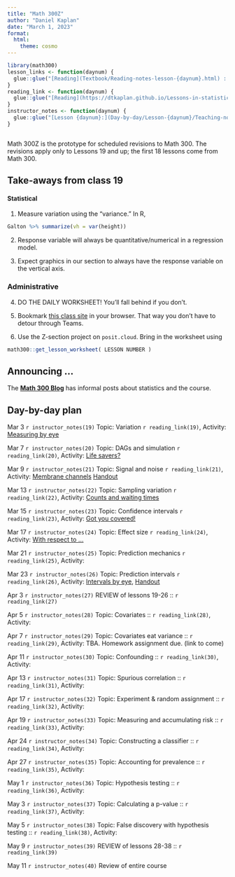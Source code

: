 ```yaml
---
title: "Math 300Z"
author: "Daniel Kaplan"
date: "March 1, 2023"
format:
  html:
    theme: cosmo
---
```


```r
library(math300)
lesson_links <- function(daynum) {
  glue::glue("[Reading](Textbook/Reading-notes-lesson-{daynum}.html) :  [Student notes](Student-notes/Student-notes-lesson-{daynum}.html)")
}
reading_link <- function(daynum) {
  glue::glue("[Reading](https://dtkaplan.github.io/Lessons-in-statistical-thinking/Lesson-{daynum}.html)")
}
instructor_notes <- function(daynum) {
  glue::glue("[Lesson {daynum}:](Day-by-day/Lesson-{daynum}/Teaching-notes-{daynum}.html)")
}



```

Math 300Z is the prototype for scheduled revisions to Math 300. The revisions apply only to Lessons 19 and up; the first 18 lessons come from Math 300.

::: {.callout-note}
## Take-aways from class 19

#### Statistical

1. Measure variation using the "variance." In R, 

```r
Galton %>% summarize(vh = var(height))
```

2. Response variable will always be quantitative/numerical in a regression model.

3. Expect graphics in our section to always have the response variable on the vertical axis.

### Administrative

4. DO THE DAILY WORKSHEET! You'll fall behind if you don't.

5. Bookmark [this class site](https://dtkaplan.github.io/Math-300Z/) in your browser. That way you don't have to detour through Teams.

6. Use the Z-section project on `posit.cloud`. Bring in the worksheet using

```r
math300::get_lesson_worksheet( LESSON NUMBER )
```
:::


::: {.callout-tip}
## Announcing ...

The [**Math 300 Blog**](https://dtkaplan.github.io/Math300blog/) has informal posts about statistics and the course.

:::

## Day-by-day plan


Mar 3 `r instructor_notes(19)` Topic: Variation  `r reading_link(19)`, Activity: [Measuring by eye](Day-by-day/Lesson-19/Ruler-activity-handout.html) 

Mar 7 `r instructor_notes(20)` Topic: DAGs and simulation  `r reading_link(20)`, Activity: [Life savers?](Day-by-day/Lesson-20/Life-savers.html)

Mar 9 `r instructor_notes(21)` Topic: Signal and noise  `r reading_link(21)`, Activity: [Membrane channels](Day-by-day/Lesson-21/Patch-clamping.Rmd) [Handout](Day-by-day/Lesson-21/clamp-recording.pdf)

Mar 13 `r instructor_notes(22)` Topic: Sampling variation  `r reading_link(22)`, Activity: [Counts and waiting times](Day-by-day/Lesson-22/counts-and-waiting-times.html)

Mar 15 `r instructor_notes(23)` Topic: Confidence intervals  `r reading_link(23)`, Activity: [Got you covered!](Day-by-day/Lesson-23/got-you-covered.html)

Mar 17 `r instructor_notes(24)` Topic: Effect size  `r reading_link(24)`, Activity: [With respect to ...](Day-by-day/Lesson-24/with-respect-to.html)

Mar 21 `r instructor_notes(25)` Topic: Prediction mechanics  `r reading_link(25)`, Activity:

Mar 23 `r instructor_notes(26)` Topic: Prediction intervals  `r reading_link(26)`, Activity: [Intervals by eye](Day-by-day/Lesson-26/Intervals-by-eye.html), [Handout](Day-by-day/Lesson-26/Intervals-by-eye.pdf)

Apr 3 `r instructor_notes(27)` REVIEW of lessons 19-26 :: `r reading_link(27)`

Apr 5 `r instructor_notes(28)` Topic: Covariates :: `r reading_link(28)`, Activity:

Apr 7 `r instructor_notes(29)` Topic: Covariates eat variance :: `r reading_link(29)`, Activity: TBA. Homework assignment due. (link to come)

Apr 11 `r instructor_notes(30)` Topic: Confounding :: `r reading_link(30)`, Activity:

Apr 13 `r instructor_notes(31)` Topic: Spurious correlation :: `r reading_link(31)`, Activity:

Apr 17 `r instructor_notes(32)` Topic: Experiment & random assignment :: `r reading_link(32)`, Activity:

Apr 19 `r instructor_notes(33)` Topic: Measuring and accumulating risk :: `r reading_link(33)`, Activity:

Apr 24 `r instructor_notes(34)` Topic: Constructing a classifier :: `r reading_link(34)`, Activity:

Apr 27 `r instructor_notes(35)` Topic: Accounting for prevalence :: `r reading_link(35)`, Activity:

May 1 `r instructor_notes(36)` Topic: Hypothesis testing :: `r reading_link(36)`, Activity:

May 3 `r instructor_notes(37)` Topic: Calculating a p-value :: `r reading_link(37)`, Activity:

May 5 `r instructor_notes(38)` Topic: False discovery with hypothesis testing :: `r reading_link(38)`, Activity:

May 9 `r instructor_notes(39)` REVIEW of lessons 28-38 :: `r reading_link(39)`

May 11 `r instructor_notes(40)` Review of entire course



